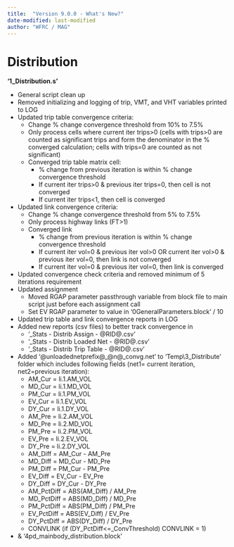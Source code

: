 ```yaml
---
title:  "Version 9.0.0 - What's New?"
date-modified: last-modified
author: "WFRC / MAG"
---
```


# Distribution

**'1_Distribution.s'**

 - General script clean up
 - Removed initializing and logging of trip, VMT, and VHT variables printed to LOG
 - Updated trip table convergence criteria:
    - Change % change convergence threshold from 10% to 7.5%
    - Only process cells where current iter trips>0 (cells with trips>0 are counted as significant trips and form the denominator in the % converged calculation; cells with trips=0 are counted as not significant)
    - Converged trip table matrix cell:
        - % change from previous iteration is within % change convergence threshold
        - If current iter trips>0 & previous iter trips=0, then cell is not converged
        - If current iter trips<1, then cell is converged
 - Updated link convergence criteria:
    - Change % change convergence threshold from 5% to 7.5%
    - Only process highway links (FT>1)
    - Converged link
        - % change from previous iteration is within % change convergence threshold
        - If current iter vol=0 & previous iter vol>0 OR current iter vol>0 & previous iter vol=0, then link is not converged
        - If current iter vol=0 & previous iter vol=0, then link is converged
 - Updated convergence check criteria and removed minimum of 5 iterations requirement
 - Updated assignment
    - Moved RGAP parameter passthrough variable from block file to main script just before each assignment call
    - Set EV RGAP parameter to value in ‘0GeneralParameters.block’ / 10
 - Updated trip table and link convergence reports in LOG
 - Added new reports (csv files) to better track convergence in 
    - '_Stats - Distrib Assign - @RID@.csv'
    - '_Stats - Distrib Loaded Net - @RID@.csv'
    - '_Stats - Distrib Trip Table - @RID@.csv'
 - Added ‘@unloadednetprefix@_@n@_convg.net' to ‘Temp\3_Distribute’ folder which includes following fields (net1= current iteration, net2=previous iteration):
    - AM_Cur = li.1.AM_VOL
    - MD_Cur = li.1.MD_VOL
    - PM_Cur = li.1.PM_VOL
    - EV_Cur = li.1.EV_VOL
    - DY_Cur = li.1.DY_VOL
    - AM_Pre = li.2.AM_VOL
    - MD_Pre = li.2.MD_VOL
    - PM_Pre = li.2.PM_VOL
    - EV_Pre = li.2.EV_VOL
    - DY_Pre = li.2.DY_VOL
    - AM_Diff = AM_Cur - AM_Pre
    - MD_Diff = MD_Cur - MD_Pre
    - PM_Diff = PM_Cur - PM_Pre
    - EV_Diff = EV_Cur - EV_Pre
    - DY_Diff = DY_Cur - DY_Pre
    - AM_PctDiff = ABS(AM_Diff) / AM_Pre
    - MD_PctDiff = ABS(MD_Diff) / MD_Pre
    - PM_PctDiff = ABS(PM_Diff) / PM_Pre
    - EV_PctDiff = ABS(EV_Diff) / EV_Pre
    - DY_PctDiff = ABS(DY_Diff) / DY_Pre
    - CONVLINK (if (DY_PctDiff<=_ConvThreshold)  CONVLINK = 1)
 - & '4pd_mainbody_distribution.block'